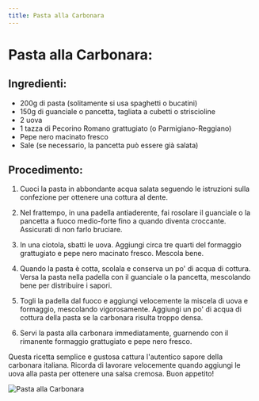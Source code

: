 ```yaml
---
title: Pasta alla Carbonara
---
```


# Pasta alla Carbonara:

## Ingredienti:

- 200g di pasta (solitamente si usa spaghetti o bucatini)
- 150g di guanciale o pancetta, tagliata a cubetti o striscioline
- 2 uova
- 1 tazza di Pecorino Romano grattugiato (o Parmigiano-Reggiano)
- Pepe nero macinato fresco
- Sale (se necessario, la pancetta può essere già salata)

## Procedimento:

1. Cuoci la pasta in abbondante acqua salata seguendo le istruzioni sulla confezione per ottenere una cottura al dente.

2. Nel frattempo, in una padella antiaderente, fai rosolare il guanciale o la pancetta a fuoco medio-forte fino a quando diventa croccante. Assicurati di non farlo bruciare.

3. In una ciotola, sbatti le uova. Aggiungi circa tre quarti del formaggio grattugiato e pepe nero macinato fresco. Mescola bene.

4. Quando la pasta è cotta, scolala e conserva un po' di acqua di cottura. Versa la pasta nella padella con il guanciale o la pancetta, mescolando bene per distribuire i sapori.

5. Togli la padella dal fuoco e aggiungi velocemente la miscela di uova e formaggio, mescolando vigorosamente. Aggiungi un po' di acqua di cottura della pasta se la carbonara risulta troppo densa.

6. Servi la pasta alla carbonara immediatamente, guarnendo con il rimanente formaggio grattugiato e pepe nero fresco.

Questa ricetta semplice e gustosa cattura l'autentico sapore della carbonara italiana. Ricorda di lavorare velocemente quando aggiungi le uova alla pasta per ottenere una salsa cremosa. Buon appetito!

<img
  src="https://source.unsplash.com/pates-sur-plaque-avec-fourchette-t8hTmte4O_g"
  alt="Pasta alla Carbonara"
/>